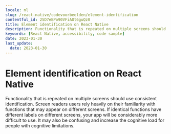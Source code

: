 ```yaml
---
locale: nl
slug: /react-native/codevoorbeelden/element-identification
contentful_id: 2SD7eBPo90VFiAOt6guQz0
title: Element identification on React Native
description: Functionality that is repeated on multiple screens should use consistent identification.
keywords: [React Native, accessibility, code sample]
date: 2023-01-30
last_update:
  date: 2023-01-30
---
```


# Element identification on React Native

Functionality that is repeated on multiple screens should use consistent identification. Screen readers users rely heavily on their familiarity with functions that may appear on different screens. If identical functions have different labels on different screens, your app will be considerably more difficult to use. It may also be confusing and increase the cognitive load for people with cognitive limitations.

<CodeSample id="element-identification" platform="react-native" locale="nl"/>
